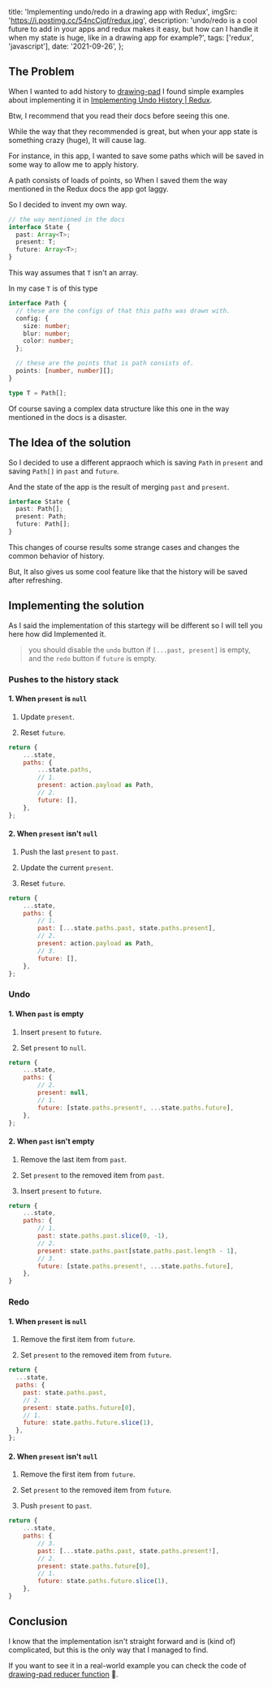 
  title: 'Implementing undo/redo in a drawing app with Redux',
  imgSrc: 'https://i.postimg.cc/54ncCjqf/redux.jpg',
  description:
    'undo/redo is a cool future to add in your apps and redux makes it easy, but how can I handle it when my state is huge, like in a drawing app for example?',
  tags: ['redux', 'javascript'],
  date: '2021-09-26',
};


## The Problem

When I wanted to add history to [drawing-pad](https://yosefbeder.github.io/drawing-pad/) I found simple examples about implementing it in [Implementing Undo History | Redux](https://redux.js.org/usage/implementing-undo-history).

Btw, I recommend that you read their docs before seeing this one.

While the way that they recommended is great, but when your app state is something crazy (huge), It will cause lag.

For instance, in this app, I wanted to save some paths which will be saved in some way to allow me to apply history.

A path consists of loads of points, so When I saved them the way mentioned in the Redux docs the app got laggy.

So I decided to invent my own way.

```ts
// the way mentioned in the docs
interface State {
  past: Array<T>;
  present: T;
  future: Array<T>;
}
```

This way assumes that `T` isn't an array.

In my case `T` is of this type

```ts
interface Path {
  // these are the configs of that this paths was drawn with.
  config: {
    size: number;
    blur: number;
    color: number;
  };

  // these are the points that is path consists of.
  points: [number, number][];
}

type T = Path[];
```

Of course saving a complex data structure like this one in the way mentioned in the docs is a disaster.

## The Idea of the solution

So I decided to use a different appraoch which is saving `Path` in `present` and saving `Path[]` in `past` and `future`.

And the state of the app is the result of merging `past` and `present`.

```ts
interface State {
  past: Path[];
  present: Path;
  future: Path[];
}
```

This changes of course results some strange cases and changes the common behavior of history.

But, It also gives us some cool feature like that the history will be saved after refreshing.

## Implementing the solution

As I said the implementation of this startegy will be different so I will tell you here how did Implemented it.

> you should disable the `undo` button if `[...past, present]` is empty, and the `redo` button if `future` is empty.

### Pushes to the history stack

#### 1. When `present` is `null`

1. Update `present`.

2. Reset `future`.

```js
return {
    ...state,
    paths: {
        ...state.paths,
        // 1.
        present: action.payload as Path,
        // 2.
        future: [],
    },
};
```

#### 2. When `present` isn't `null`

1. Push the last `present` to `past`.

2. Update the current `present`.

3. Reset `future`.

```js
return {
    ...state,
    paths: {
        // 1.
        past: [...state.paths.past, state.paths.present],
        // 2.
        present: action.payload as Path,
        // 3.
        future: [],
    },
};
```

### Undo

#### 1. When `past` is empty

1. Insert `present` to `future`.

2. Set `present` to `null`.

```js
return {
    ...state,
    paths: {
        // 2.
        present: null,
        // 1.
        future: [state.paths.present!, ...state.paths.future],
    },
};
```

#### 2. When `past` isn't empty

1. Remove the last item from `past`.

2. Set `present` to the removed item from `past`.

3. Insert `present` to `future`.

```js
return {
    ...state,
    paths: {
        // 1.
        past: state.paths.past.slice(0, -1),
        // 2.
        present: state.paths.past[state.paths.past.length - 1],
        // 3.
        future: [state.paths.present!, ...state.paths.future],
    },
}
```

### Redo

#### 1. When `present` is `null`

1. Remove the first item from `future`.

2. Set `present` to the removed item from `future`.

```js
return {
  ...state,
  paths: {
    past: state.paths.past,
    // 2.
    present: state.paths.future[0],
    // 1.
    future: state.paths.future.slice(1),
  },
};
```

#### 2. When `present` isn't `null`

1. Remove the first item from `future`.

2. Set `present` to the removed item from `future`.

3. Push `present` to `past`.

```js
return {
    ...state,
    paths: {
        // 3.
        past: [...state.paths.past, state.paths.present!],
        // 2.
        present: state.paths.future[0],
        // 1.
        future: state.paths.future.slice(1),
    },
}
```

## Conclusion

I know that the implementation isn't straight forward and is (kind of) complicated, but this is the only way that I managed to find.

If you want to see it in a real-world example you can check the code of [drawing-pad reducer function](https://github.com/yosefbeder/drawing-pad/blob/main/src/store/reducers/app.ts) 👋.
